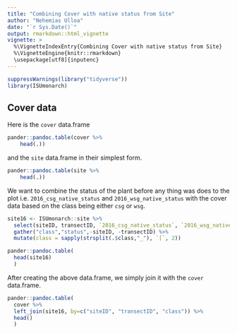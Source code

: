 ```yaml
---
title: "Combining Cover with native status from Site"
author: "Nehemias Ulloa"
date: "`r Sys.Date()`"
output: rmarkdown::html_vignette
vignette: >
  %\VignetteIndexEntry{Combining Cover with native status from Site}
  %\VignetteEngine{knitr::rmarkdown}
  \usepackage[utf8]{inputenc}
---
```


```r
suppressWarnings(library("tidyverse"))
library(ISUmonarch)
```


## Cover data

Here is the `cover` data.frame
```r
pander::pandoc.table(cover %>%
    head(.))
```

and the `site` data.frame in their simplest form.
```r
pander::pandoc.table(site %>%
    head(.))
```


We want to combine the status of the plant before any thing was does to the plot i.e. `2016_csg_native_status` and `2016_wsg_native_status` with the cover data based on the class being either `csg` or `wsg`.
```r
site16 <- ISUmonarch::site %>%
  select(siteID, transectID, `2016_csg_native_status`, `2016_wsg_native_status`) %>%
  gather("class","status",-siteID, -transectID) %>%
  mutate(class = sapply(strsplit(.$class,"_"), `[`, 2))
```
```r
pander::pandoc.table(
  head(site16)
  )
```

After creating the above data.frame, we simply join it with the `cover` data.frame.
```r
pander::pandoc.table(
  cover %>%
  left_join(site16, by=c("siteID", "transectID", "class")) %>%
  head()
  )
```




